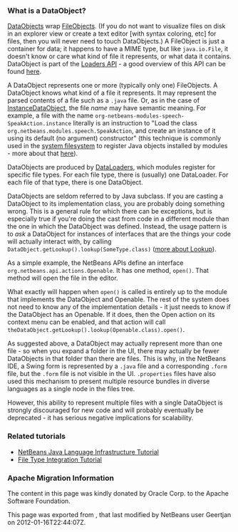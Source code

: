 <!--

    Licensed to the Apache Software Foundation (ASF) under one
    or more contributor license agreements.  See the NOTICE file
    distributed with this work for additional information
    regarding copyright ownership.  The ASF licenses this file
    to you under the Apache License, Version 2.0 (the
    "License"); you may not use this file except in compliance
    with the License.  You may obtain a copy of the License at

      http://www.apache.org/licenses/LICENSE-2.0

    Unless required by applicable law or agreed to in writing,
    software distributed under the License is distributed on an
    "AS IS" BASIS, WITHOUT WARRANTIES OR CONDITIONS OF ANY
    KIND, either express or implied.  See the License for the
    specific language governing permissions and limitations
    under the License.

-->

===What is a DataObject?===
[http://bits.netbeans.org/dev/javadoc/org-openide-loaders/index.html?org/openide/loaders/DataObject.html DataObjects] wrap [[DevFaqFileObject| FileObjects]].  (If you do not want to visualize files on disk in an explorer view or create a text editor [with syntax coloring, etc] for files, then you will never need to touch DataObjects.) A FileObject is just a container
for data;  it happens to have a MIME type, but like <tt>java.io.File</tt>, it doesn't know or care what kind
of file it represents, or what data it contains.  DataObject is part of the [http://www.netbeans.org/download/dev/javadoc/org-openide-loaders/overview-summary.html Loaders API] - a good overview of this API can be found [http://www.netbeans.org/download/dev/javadoc/org-openide-loaders/overview-summary.html here].

A DataObject represents one or more (typically only one) FileObjects. A DataObject knows what kind of a file it represents.  It may represent the parsed contents of a file such as a <tt>.java</tt> file.  Or,
as in the case of [[DevFaqInstanceDataObject| InstanceDataObject]], the file ''name'' may have semantic meaning.  For example, a file with the name <code>org-netbeans-modules-speech-SpeakAction.instance</code> literally is an instruction to "Load the class <code>org.netbeans.modules.speech.SpeakAction</code>, and create an instance of it using its default (no argument) constructor"  (this technique is commonly used in the [[DevFaqSystemFilesystem| system filesystem]] to register Java objects installed by modules - more about that [[DevFaqFolderOfInstances| here]]).

DataObjects are produced by [[DevFaqDataLoader| DataLoaders]], which modules register for specific file types.  For each file type, there is (usually) one DataLoader.  For each file of that type, there is one DataObject.

DataObjects are seldom referred to by Java subclass.  If you are casting a DataObject to its implementation class, you are probably doing something wrong.  This is a general rule for which there can be exceptions, but is especially true if you're doing the cast from code in a different module than the one in which the DataObject was defined.  Instead, the usage pattern is to ''ask'' a DataObject for instances of interfaces that are the things your code will actually interact with, by calling <code>DataObject.getLookup().lookup(SomeType.class)</code> ([[DevFaqLookup|more about Lookup]]).

As a simple example, the NetBeans APIs define an interface <tt>org.netbeans.api.actions.Openable</tt>.  It has
one method, <tt>open()</tt>.  That method will open the file in the editor.

What exactly will happen when <tt>open()</tt> is called is entirely up to the module that implements the DataObject and Openable.  The rest of the system does not need to know any of the implementation details - it just needs to know if the DataObject has an Openable.  If it does, then the Open action on its context menu can be enabled, and that action will call
<tt>theDataObject.getLookup().lookup(Openable.class).open()</tt>.

As suggested above, a DataObject may actually represent more than one file - so when you expand a folder
in the UI, there may actually be fewer DataObjects in that folder than there are files.  This is why, in the
NetBeans IDE, a Swing form is represented by a <tt>.java</tt> file and a corresponding <tt>.form</tt>
file, but the <tt>.form</tt> file is not visible in the UI.  <tt>.properties</tt> files have also used
this mechanism to present multiple resource bundles in diverse languages as a single node in the files tree.

However, this ability to represent multiple files with a single DataObject is strongly discouraged for new code and will probably eventually be deprecated - it has serious negative implications for scalability.

===Related tutorials===
*[http://platform.netbeans.org/tutorials/60/nbm-copyfqn.html NetBeans Java Language Infrastructure Tutorial]
*[http://platform.netbeans.org/tutorials/nbm-filetype.html File Type Integration Tutorial]

===Apache Migration Information===

The content in this page was kindly donated by Oracle Corp. to the
Apache Software Foundation.

This page was exported from , 
that last modified by NetBeans user Geertjan 
on 2012-01-16T22:44:07Z.

